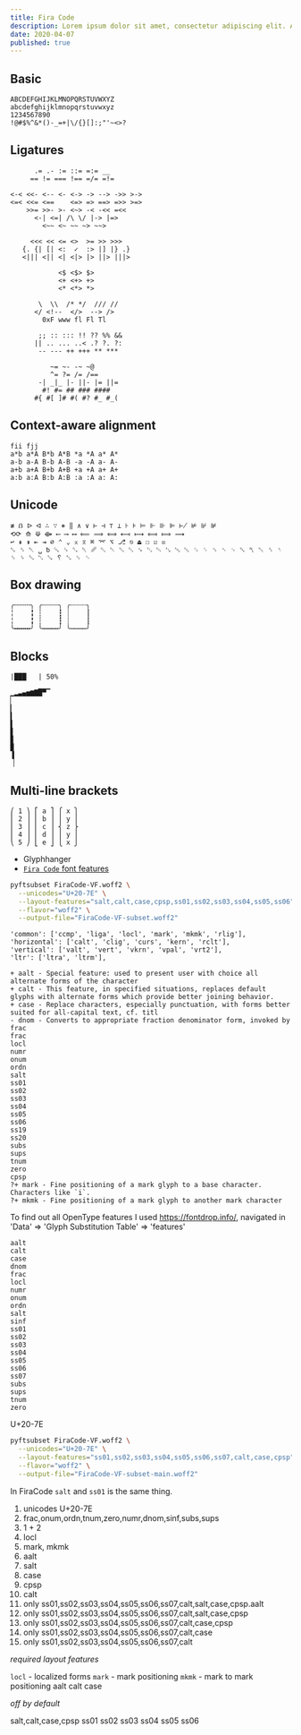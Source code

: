 ```yaml
---
title: Fira Code
description: Lorem ipsum dolor sit amet, consectetur adipiscing elit. Aliquam eu iaculis elit.
date: 2020-04-07
published: true
---
```


## Basic

```
ABCDEFGHIJKLMNOPQRSTUVWXYZ
abcdefghijklmnopqrstuvwxyz
1234567890
!@#$%^&*()-_=+|\/{}[]:;"'~<>?
```

## Ligatures

```
      .= .- := ::= =:= __
     == != === !== =/= =!=

<-< <<- <-- <- <-> -> --> ->> >->
<=< <<= <==    <=> => ==> =>> >=>
    >>= >>- >- <~> -< -<< =<<
      <-| <=| /\ \/ |-> |=>
        <~~ <~ ~~ ~> ~~>

     <<< << <= <>  >= >> >>>
   {. {| [| <:  ✓  :> |] |} .}
   <||| <|| <| <|> |> ||> |||>

            <$ <$> $>
            <+ <+> +>
            <* <*> *>

       \  \\  /* */  /// //
      </ <!--  </>  --> />
        0xF www fl Fl Tl

       ;; :: ::: !! ?? %% &&
      || .. ... ..< .? ?. ?:
       -- --- ++ +++ ** ***

          ~= ~- -~ ~@
          ^= ?= /= /==
       -| _|_ |- ||- |= ||=
        #! #= ## ### ####
      #{ #[ ]# #( #? #_ #_(
```

## Context-aware alignment

```
fii fjj
a*b a*A B*b A*B *a *A a* A*
a-b a-A B-b A-B -a -A a- A-
a+b a+A B+b A+B +a +A a+ A+
a:b a:A B:b A:B :a :A a: A:
```

## Unicode

```
≢ ẞ ᐅ ᐊ ∴ ∵ ⎈ ‖ ∧ ∨ ⊢ ⊣ ⊤ ⊥ ⊦ ⊧ ⊨ ⊩ ⊪ ⊫ ⊬ ⊭ ⊮ ⊯
⟲⟳ ⟰ ⟱ ⟴ ⟵ ⟶ ⟷ ⟸ ⟹ ⟺ ⟻ ⟼ ⟽ ⟾ ⟿
↩ ⇞ ⇟ ⇤ ⇥ ⌀ ⌃ ⌄ ⌅ ⌆ ⌘ ⌤ ⌥ ⎇ ⎋ ⏏ ☐ ☑ ☒
␆ ␈ ␇ ␣ ␢ ␘ ␍ ␐ ␡ ␥ ␔ ␑ ␓ ␒ ␙ ␃ ␄ ␗ ␅ ␛ ␜ ␌ ␝ ␉ ␊ ␕ ␤ ␀ ␞ ␏ ␎ ␠ ␁ ␂ ␚ ␦ ␖ ␟ ␋
```

## Box drawing

```
╭╌╌╌╌╮ ╭┄┄┄┄╮ ╭┈┈┈┈╮
╎    ╏ ┆    ┇ ┊    ┋
╎    ╏ ┆    ┇ ┊    ┋
╰╍╍╍╍╯ ╰┅┅┅┅╯ ╰┉┉┉┉╯
```

## Blocks

```
|███   | 50%

▁▂▃▄▅▆▇█▀▔
▏
▎
▍
▌
▋
▊
▉
▐
▕
```

## Multi-line brackets

```
⎛ 1 ⎞ ⎡ a ⎤ ⎧ x ⎫
⎜ 2 ⎟ ⎢ b ⎥ ⎪ y ⎪
⎜ 3 ⎟ ⎢ c ⎥ ⎨ z ⎬
⎜ 4 ⎟ ⎢ d ⎥ ⎪ y ⎪
⎝ 5 ⎠ ⎣ e ⎦ ⎩ x ⎭
```

- Glyphhanger
- [`Fira Code` font features](https://github.com/tonsky/FiraCode/wiki/How-to-enable-stylistic-sets)

```sh
pyftsubset FiraCode-VF.woff2 \
  --unicodes="U+20-7E" \
  --layout-features="salt,calt,case,cpsp,ss01,ss02,ss03,ss04,ss05,ss06" \
  --flavor="woff2" \
  --output-file="FiraCode-VF-subset.woff2"
```

```
'common': ['ccmp', 'liga', 'locl', 'mark', 'mkmk', 'rlig'],
'horizontal': ['calt', 'clig', 'curs', 'kern', 'rclt'],
'vertical': ['valt', 'vert', 'vkrn', 'vpal', 'vrt2'],
'ltr': ['ltra', 'ltrm'],
```

```
+ aalt - Special feature: used to present user with choice all alternate forms of the character
+ calt - This feature, in specified situations, replaces default glyphs with alternate forms which provide better joining behavior.
+ case - Replace characters, especially punctuation, with forms better suited for all-capital text, cf. titl
- dnom - Converts to appropriate fraction denominator form, invoked by frac
frac
locl
numr
onum
ordn
salt
ss01
ss02
ss03
ss04
ss05
ss06
ss19
ss20
subs
sups
tnum
zero
cpsp
?+ mark - Fine positioning of a mark glyph to a base character. Characters like `i`.
?+ mkmk - Fine positioning of a mark glyph to another mark character
```

To find out all OpenType features I used https://fontdrop.info/, navigated in 'Data' => 'Glyph Substitution Table' => 'features'

```
aalt
calt
case
dnom
frac
locl
numr
onum
ordn
salt
sinf
ss01
ss02
ss03
ss04
ss05
ss06
ss07
subs
sups
tnum
zero
```

U+20-7E

```sh
pyftsubset FiraCode-VF.woff2 \
  --unicodes="U+20-7E" \
  --layout-features="ss01,ss02,ss03,ss04,ss05,ss06,ss07,calt,case,cpsp" \
  --flavor="woff2" \
  --output-file="FiraCode-VF-subset-main.woff2"
```

In FiraCode `salt` and `ss01` is the same thing.

1. unicodes U+20-7E
2. frac,onum,ordn,tnum,zero,numr,dnom,sinf,subs,sups
3. 1 + 2
4. locl
5. mark, mkmk
6. aalt
7. salt
8. case
9. cpsp
10. calt
11. only ss01,ss02,ss03,ss04,ss05,ss06,ss07,calt,salt,case,cpsp.aalt
12. only ss01,ss02,ss03,ss04,ss05,ss06,ss07,calt,salt,case,cpsp
13. only ss01,ss02,ss03,ss04,ss05,ss06,ss07,calt,case,cpsp
14. only ss01,ss02,ss03,ss04,ss05,ss06,ss07,calt,case
15. only ss01,ss02,ss03,ss04,ss05,ss06,ss07,calt

_required layout features_

`locl` - localized forms
`mark` - mark positioning
`mkmk` - mark to mark positioning
aalt
calt
case

_off by default_

salt,calt,case,cpsp
ss01
ss02
ss03
ss04
ss05
ss06
